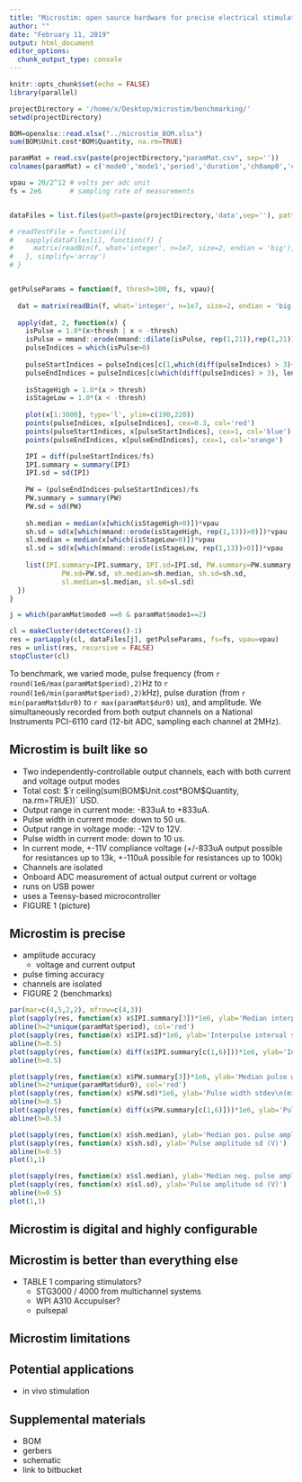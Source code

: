 ```yaml
---
title: "Microstim: open source hardware for precise electrical stimulation"
author: ""
date: "February 11, 2019"
output: html_document
editor_options: 
  chunk_output_type: console
---
```


```r
knitr::opts_chunk$set(echo = FALSE)
library(parallel)
```

```r

projectDirectory = '/home/x/Desktop/microstim/benchmarking/'
setwd(projectDirectory)

BOM=openxlsx::read.xlsx("../microstim_BOM.xlsx")
sum(BOM$Unit.cost*BOM$Quantity, na.rm=TRUE)

paramMat = read.csv(paste(projectDirectory,"paramMat.csv", sep=''))
colnames(paramMat) = c('mode0','mode1','period','duration','ch0amp0','ch1amp0','dur0', 'ch0amp1','ch1amp1','dur1')

vpau = 20/2^12 # volts per adc unit
fs = 2e6       # sampling rate of measurements


dataFiles = list.files(path=paste(projectDirectory,'data',sep=''), pattern="[.]bin", full.names = TRUE)

# readTestFile = function(i){
#   sapply(dataFiles[i], function(f) {
#     matrix(readBin(f, what='integer', n=1e7, size=2, endian = 'big'),ncol=2,byrow=TRUE)
#   }, simplify='array')
# }


getPulseParams = function(f, thresh=100, fs, vpau){
  
  dat = matrix(readBin(f, what='integer', n=1e7, size=2, endian = 'big'),ncol=2,byrow=TRUE)
  
  apply(dat, 2, function(x) {  
    isPulse = 1.0*(x>thresh | x < -thresh)
    isPulse = mmand::erode(mmand::dilate(isPulse, rep(1,21)),rep(1,21))
    pulseIndices = which(isPulse>0)
    
    pulseStartIndices = pulseIndices[c(1,which(diff(pulseIndices) > 3)+1)]
    pulseEndIndices = pulseIndices[c(which(diff(pulseIndices) > 3), length(pulseIndices))]
    
    isStageHigh = 1.0*(x > thresh)
    isStageLow = 1.0*(x < -thresh)
    
    plot(x[1:3000], type='l', ylim=c(190,220))
    points(pulseIndices, x[pulseIndices], cex=0.3, col='red')
    points(pulseStartIndices, x[pulseStartIndices], cex=1, col='blue')
    points(pulseEndIndices, x[pulseEndIndices], cex=1, col='orange')

    IPI = diff(pulseStartIndices/fs)
    IPI.summary = summary(IPI)
    IPI.sd = sd(IPI)
    
    PW = (pulseEndIndices-pulseStartIndices)/fs
    PW.summary = summary(PW)
    PW.sd = sd(PW)
    
    sh.median = median(x[which(isStageHigh>0)])*vpau
    sh.sd = sd(x[which(mmand::erode(isStageHigh, rep(1,13))>0)])*vpau
    sl.median = median(x[which(isStageLow>0)])*vpau
    sl.sd = sd(x[which(mmand::erode(isStageLow, rep(1,13))>0)])*vpau
  
    list(IPI.summary=IPI.summary, IPI.sd=IPI.sd, PW.summary=PW.summary, 
             PW.sd=PW.sd, sh.median=sh.median, sh.sd=sh.sd, 
             sl.median=sl.median, sl.sd=sl.sd)
  })
}

j = which(paramMat$mode0 ==0 & paramMat$mode1==2)

cl = makeCluster(detectCores()-1)
res = parLapply(cl, dataFiles[j], getPulseParams, fs=fs, vpau=vpau)
res = unlist(res, recursive = FALSE)
stopCluster(cl)
```

To benchmark, we varied mode, pulse frequency (from `r round(1e6/max(paramMat$period),2)`Hz to `r round(1e6/min(paramMat$period),2)`kHz), pulse duration (from `r min(paramMat$dur0)` to `r max(paramMat$dur0)` us), and amplitude. We simultaneously recorded from both output channels on a National Instruments PCI-6110 card (12-bit ADC, sampling each channel at 2MHz).

## Microstim is built like so
  - Two independently-controllable output channels, each with both current and voltage output modes
  - Total cost: $`r ceiling(sum(BOM$Unit.cost*BOM$Quantity, na.rm=TRUE))` USD.
  - Output range in current mode: -833uA to +833uA.
  - Pulse width in current mode: down to 50 us.
  - Output range in voltage mode: -12V to 12V.
  - Pulse width in current mode: down to 10 us.
  - In current mode, +-11V compliance voltage (+/-833uA output possible for resistances up to 13k, +-110uA possible for resistances up to 100k)
  - Channels are isolated 
  - Onboard ADC measurement of actual output current or voltage
  - runs on USB power
  - uses a Teensy-based microcontroller
  - FIGURE 1 (picture)

## Microstim is precise

  - amplitude accuracy
    - voltage and current output
  - pulse timing accuracy
  - channels are isolated
  - FIGURE 2 (benchmarks)

```r


par(mar=c(4,5,2,2), mfrow=c(4,3))
plot(sapply(res, function(x) x$IPI.summary[3])*1e6, ylab='Median interpulse interval\n(microsec)')
abline(h=2*unique(paramMat$period), col='red')
plot(sapply(res, function(x) x$IPI.sd)*1e6, ylab='Interpulse interval stdev\n(microsec)')
abline(h=0.5)
plot(sapply(res, function(x) diff(x$IPI.summary[c(1,6)]))*1e6, ylab='Interpulse interval range\n(microsec)')
abline(h=0.5)

plot(sapply(res, function(x) x$PW.summary[3])*1e6, ylab='Median pulse width\n(microsec)')
abline(h=2*unique(paramMat$dur0), col='red')
plot(sapply(res, function(x) x$PW.sd)*1e6, ylab='Pulse width stdev\n(microsec)')
abline(h=0.5)
plot(sapply(res, function(x) diff(x$PW.summary[c(1,6)]))*1e6, ylab='Pulse width range\n(microsec)')
abline(h=0.5)

plot(sapply(res, function(x) x$sh.median), ylab='Median pos. pulse amplitude (V)')
plot(sapply(res, function(x) x$sh.sd), ylab='Pulse amplitude sd (V)')
abline(h=0.5)
plot(1,1)

plot(sapply(res, function(x) x$sl.median), ylab='Median neg. pulse amplitude (V)')
plot(sapply(res, function(x) x$sl.sd), ylab='Pulse amplitude sd (V)')
abline(h=0.5)
plot(1,1)

```

## Microstim is digital and highly configurable


## Microstim is better than everything else
  - TABLE 1 comparing stimulators?
    - STG3000 / 4000 from multichannel systems
    - WPI A310 Accupulser?
    - pulsepal
    
## Microstim limitations

## Potential applications
  
  - in vivo stimulation

## Supplemental materials
  - BOM
  - gerbers
  - schematic
  - link to bitbucket
  


  